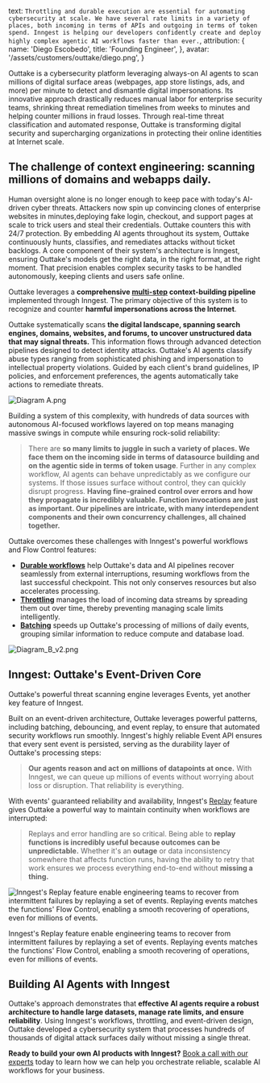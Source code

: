   text: `Throttling and durable execution are essential for automating cybersecurity at scale. We have several rate limits in a variety of places, both incoming in terms of APIs and outgoing in terms of token spend. Inngest is helping our developers confidently create and deploy highly complex agentic AI workflows faster than ever.`,
  attribution: {
    name: 'Diego Escobedo',
    title: 'Founding Engineer',
  },
  avatar: '/assets/customers/outtake/diego.png',
}

Outtake is a cybersecurity platform leveraging always-on AI agents to scan millions of digital surface areas (webpages, app store listings, ads, and more) per minute to detect and dismantle digital impersonations. Its innovative approach drastically reduces manual labor for enterprise security teams, shrinking threat remediation timelines from weeks to minutes and helping counter millions in fraud losses. Through real-time threat classification and automated response, Outtake is transforming digital security and supercharging organizations in protecting their online identities at Internet scale.

## The challenge of context engineering: scanning millions of domains and webapps daily.

Human oversight alone is no longer enough to keep pace with today's AI-driven cyber threats. Attackers now spin up convincing clones of enterprise websites in minutes,deploying fake login, checkout, and support pages at scale to trick users and steal their credentials. Outtake counters this with 24/7 protection. By embedding AI agents throughout its system, Outtake continuously hunts, classifies, and remediates attacks without ticket backlogs. A core component of their system's architecture is Inngest, ensuring Outtake's models get the right data, in the right format, at the right moment. That precision enables complex security tasks to be handled autonomously, keeping clients and users safe online.

Outtake leverages a **comprehensive [multi-step](https://www.inngest.com/docs/guides/multi-step-functions) context-building pipeline** implemented through Inngest. The primary objective of this system is to recognize and counter **harmful impersonations across the Internet**.

<div className="md:flex gap-8 justify-between">

<div className="w-11/12 flex-col self-center">

Outtake systematically scans **the digital landscape, spanning search engines, domains, websites, and forums, to uncover unstructured data that may signal threats.** This information flows through advanced detection pipelines designed to detect identity attacks. Outtake's AI agents classify abuse types ranging from sophisticated phishing and impersonation to intellectual property violations. Guided by each client's brand guidelines, IP policies, and enforcement preferences, the agents automatically take actions to remediate threats.

</div>

![Diagram A.png](/assets/customers/outtake/Diagram_A.png)

</div>

Building a system of this complexity, with hundreds of data sources with autonomous AI-focused workflows layered on top means managing massive swings in compute while ensuring rock-solid  reliability:

> There are **so many limits to juggle in such a variety of places. We face them on the incoming side in terms of datasource building and on the agentic side in terms of token usage**.  Further in any complex workflow, AI agents can behave unpredictably as we configure our systems. If those issues surface without control, they can quickly disrupt progress. **Having fine-grained control over errors and how they propagate is incredibly valuable. Function invocations are just as important. Our pipelines are intricate, with many interdependent components and their own concurrency challenges, all chained together.**

Outtake overcomes these challenges with Inngest's powerful workflows and  Flow Control features:

- **[Durable workflows](https://www.inngest.com/uses/durable-workflows)** help Outtake's data and AI pipelines recover seamlessly from external interruptions,  resuming workflows from the last successful checkpoint.  This not only conserves resources but also accelerates processing.
- **[Throttling](https://www.inngest.com/docs/guides/throttling)** manages the load of incoming data streams by spreading them out over time, thereby preventing managing scale limits intelligently.
- **[Batching](https://www.inngest.com/docs/guides/batching)** speeds up Outtake's processing of millions of daily events, grouping similar information to reduce compute and database load.

![Diagram_B_v2.png](/assets/customers/outtake/Diagram_B_v2.png)

## Inngest: Outtake's Event-Driven Core

Outtake's powerful threat scanning engine leverages Events, yet another key feature of Inngest.

Built on an event-driven architecture, Outtake leverages powerful patterns, including batching, debouncing, and event replay, to ensure that automated security workflows run smoothly. Inngest's highly reliable Event API ensures that every sent event is persisted, serving as the durability  layer of Outtake's processing steps:

> **Our agents reason and act on millions of datapoints at once.** With Inngest, we can queue up millions of events without worrying about loss or disruption. That reliability is everything.

With events' guaranteed reliability and availability, Inngest's [Replay](https://www.inngest.com/docs/platform/replay) feature gives Outtake a powerful way to maintain continuity when workflows are interrupted:  

> Replays and error handling are so critical. Being able to **replay functions is incredibly useful because outcomes can be unpredictable.** Whether it's an **outage** or data inconsistency somewhere that affects function runs, having the ability to retry that work ensures we process everything end-to-end without  **missing a thing.**

![Inngest's Replay feature enable engineering teams to recover from intermittent failures by replaying a set of events. Replaying events matches the functions' Flow Control, enabling a smooth recovering of operations, even for millions of events.](/assets/customers/outtake/replay-functions.png)

Inngest's Replay feature enable engineering teams to recover from intermittent failures by replaying a set of events. Replaying events matches the functions' Flow Control, enabling a smooth recovering of operations, even for millions of events.

## Building AI Agents with Inngest

Outtake's approach demonstrates that **effective AI agents require a robust architecture to handle large datasets, manage rate limits, and ensure reliability**. Using Inngest's workflows, throttling, and event-driven design, Outtake developed a cybersecurity system that processes hundreds of thousands of digital attack surfaces daily without missing a single threat.

**Ready to build your own AI products with Inngest?** [Book a call with our experts](https://www.inngest.com/contact?ref=outtake-case-study) today to learn how we can help you orchestrate reliable, scalable AI workflows for your business.
